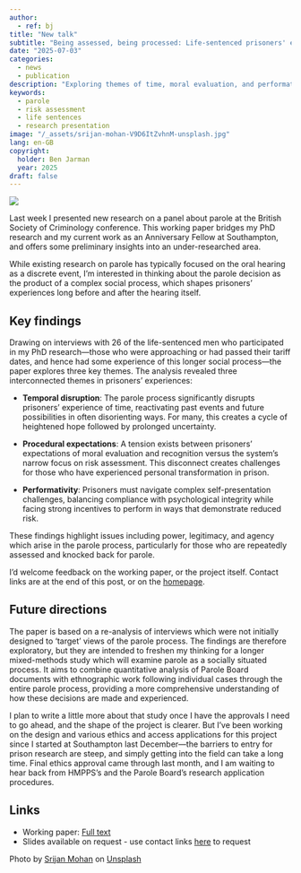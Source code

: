 ```yaml
---
author:
  - ref: bj
title: "New talk"
subtitle: "Being assessed, being processed: Life-sentenced prisoners' experiences of parole"
date: "2025-07-03"
categories:
  - news
  - publication
description: "Exploring themes of time, moral evaluation, and performativity in parole processes"
keywords:
  - parole
  - risk assessment
  - life sentences
  - research presentation
image: "/_assets/srijan-mohan-V9D6ItZvhnM-unsplash.jpg"
lang: en-GB
copyright:
  holder: Ben Jarman
  year: 2025
draft: false
---
```


![]({{< meta image >}})

Last week I presented new research on a panel about parole at the British Society of Criminology conference. This working paper bridges my PhD research and my current work as an Anniversary Fellow at Southampton, and offers some preliminary insights into an under-researched area.

While existing research on parole has typically focused on the oral hearing as a discrete event, I'm interested in thinking about the parole decision as the product of a complex social process, which shapes prisoners' experiences long before and after the hearing itself.

## Key findings

Drawing on interviews with 26 of the life-sentenced men who participated in my PhD research---those who were approaching or had passed their tariff dates, and hence had some experience of this longer social process---the paper explores three key themes. The analysis revealed three interconnected themes in prisoners' experiences:

- **Temporal disruption**: The parole process significantly disrupts prisoners' experience of time, reactivating past events and future possibilities in often disorienting ways. For many, this creates a cycle of heightened hope followed by prolonged uncertainty.

- **Procedural expectations**: A tension exists between prisoners' expectations of moral evaluation and recognition versus the system's narrow focus on risk assessment. This disconnect creates challenges for those who have experienced personal transformation in prison.

- **Performativity**: Prisoners must navigate complex self-presentation challenges, balancing compliance with psychological integrity while facing strong incentives to perform in ways that demonstrate reduced risk.

These findings highlight issues including power, legitimacy, and agency which arise in the parole process, particularly for those who are repeatedly assessed and knocked back for parole.

I'd welcome feedback on the working paper, or the project itself. Contact links are at the end of this post, or on the [homepage](/index.qmd).

## Future directions

The paper is based on a re-analysis of interviews which were not initially designed to 'target' views of the parole process. The findings are therefore exploratory, but they are intended to freshen my thinking for a longer mixed-methods study which will examine parole as a socially situated process. It aims to combine quantitative analysis of Parole Board documents with ethnographic work following individual cases through the entire parole process, providing a more comprehensive understanding of how these decisions are made and experienced.

I plan to write a little more about that study once I have the approvals I need to go ahead, and the shape of the project is clearer. But I've been working on the design and various ethics and access applications for this project since I started at Southampton last December---the barriers to entry for prison research are steep, and simply getting into the field can take a long time. Final ethics approval came through last month, and I am waiting to hear back from HMPPS's and the Parole Board's research application procedures.

## Links

- Working paper: [Full text](/publications/jarmanBeingAssessedBeing2025.qmd)
- Slides available on request - use contact links [here](/index.qmd) to request

::: {.callout-note}
Photo by <a href="https://unsplash.com/@srijancm?utm_content=creditCopyText&utm_medium=referral&utm_source=unsplash">Srijan Mohan</a> on <a href="https://unsplash.com/photos/a-clock-on-a-wall-V9D6ItZvhnM?utm_content=creditCopyText&utm_medium=referral&utm_source=unsplash">Unsplash</a>
:::